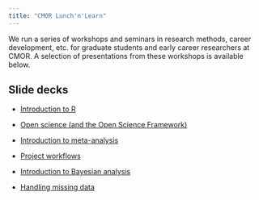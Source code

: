 ```yaml
---
title: "CMOR Lunch'n'Learn"
---
```


We run a series of workshops and seminars in research methods, career development, etc. for graduate students and early career researchers at CMOR. A selection of presentations from these workshops is available below.

## Slide decks

* [Introduction to R](presentations/Intro-to-R.qmd)

* [Open science (and the Open Science Framework)](presentations/osf.qmd)

* [Introduction to meta-analysis](presentations/meta-analysis.qmd)

* [Project workflows](presentations/workflows.qmd)

* [Introduction to Bayesian analysis](presentations/bayesian-analysis.qmd)

* [Handling missing data](presentations/missing-data.qmd)
